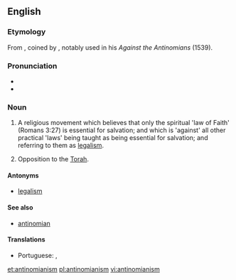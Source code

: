 ==English==
{{wikipedia}}

===Etymology===
From {{suffix|antinomian|ism|lang=en}}, coined by {{w|Martin Luther}}, notably used in his ''Against the Antinomians'' (1539).

===Pronunciation===
* {{IPA|/æntiˈnoʊmiənɪzəm/|lang=en}}
* {{hyphenation|an|ti|no|mi|an|ism|lang=en}}
{{rfap|lang=en}}

===Noun===
{{en-noun|~}}

# {{context|Christianity|lang=en}} A religious movement which believes that only the spiritual 'law of Faith' (Romans 3:27) is essential for salvation; and which is 'against' all other practical 'laws' being taught as being essential for salvation; and referring to them as [[legalism]].
# {{context|Judaism|lang=en}} Opposition to the [[Torah]].

====Antonyms====
* [[legalism]]

====See also====
* [[antinomian]]

====Translations====
{{trans-top|a religious movement which believes that only faith is essential for salvation}}
* Portuguese: {{t|pt|antinomianismo|m}}, {{t|pt|antinomismo|m}}
{{trans-mid}}
{{trans-bottom}}

[[et:antinomianism]]
[[pl:antinomianism]]
[[vi:antinomianism]]